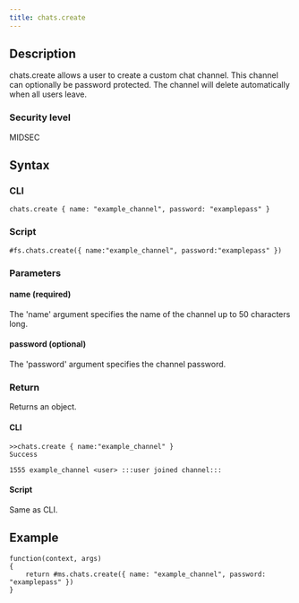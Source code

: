 ```yaml
---
title: chats.create
---
```


## Description

chats.create allows a user to create a custom chat channel. This channel can optionally be password protected. The channel will delete automatically when all users leave.

### Security level

MIDSEC

## Syntax

### CLI

```
chats.create { name: "example_channel", password: "examplepass" }
```

### Script

```
#fs.chats.create({ name:"example_channel", password:"examplepass" })
```

### Parameters

#### name (required)

The 'name' argument specifies the name of the channel up to 50 characters long.

#### password (optional)

The 'password' argument specifies the channel password.

### Return

Returns an object.

#### CLI

```
>>chats.create { name:"example_channel" }
Success

1555 example_channel <user> :::user joined channel:::
```

#### Script

Same as CLI.

## Example

```
function(context, args)
{
	return #ms.chats.create({ name: "example_channel", password: "examplepass" })
}
```
